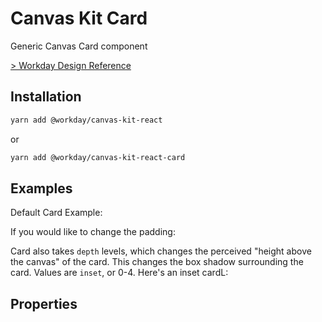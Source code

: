 

<Meta title="Components/Containers/Card/React" component={Card} />

# Canvas Kit Card

Generic Canvas Card component

[> Workday Design Reference](https://design.workday.com/components/containers/cards)

## Installation

```sh
yarn add @workday/canvas-kit-react
```

or

```sh
yarn add @workday/canvas-kit-react-card
```

## Examples

Default Card Example:

<ExampleCodeBlock code={Default} />

If you would like to change the padding:

<ExampleCodeBlock code={WithNoPadding} />

Card also takes `depth` levels, which changes the perceived "height above the canvas" of the card.
This changes the box shadow surrounding the card. Values are `inset`, or 0-4. Here's an inset cardL:

<ExampleCodeBlock code={Depth} />

## Properties

<ArgsTable of={Card} />
